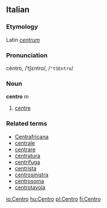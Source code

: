 ==Italian==
===Etymology===
Latin ''[[centrum]]''
===Pronunciation===
cèntro, /ˈtʃɛntro/, /<tt>"tSEntro</tt>/
===Noun===
'''centro''' ''m''

# [[centre]]

===Related terms===
*[[Centrafricana]]
*[[centrale]]
*[[centrare]]
*[[centratura]]
*[[centrifuga]]
*[[centrista]]
*[[centrosinistra]]
*[[centrosoma]]
*[[centrotavola]]

[[io:Centro]]
[[hu:Centro]]
[[pl:Centro]]
[[fi:Centro]]